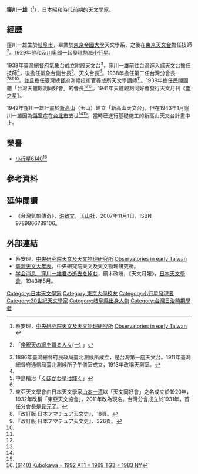 {{Japanese|japanese=窪川 一雄|kana=くぼかわ かずお|romaji=Kubokawa Kazuo}}
'''窪川一雄'''（{{bd|1903年|2月16日|1943年|1月3日|}}<ref name="earlytaiwan"> 蔡安理，[[中央研究院天文及天文物理研究所|中央研究院天文及天文物理研究所]] [http://www.asiaa.sinica.edu.tw/~altsai/hat/hat.20031229.pdf Observatories in early Taiwan] {{Wayback|url=http://www.asiaa.sinica.edu.tw/~altsai/hat/hat.20031229.pdf |date=20160303185341 }}
</ref>），[[日本|日本]][[昭和|昭和]]時代前期的天文學家。

==經歷==
窪川一雄生於[[岐阜市|岐阜市]]，畢業於[[東京帝國大學|東京帝國大學]]天文學系，之後在[[日本國家天文臺|東京天文台]]擔任技師<ref name="taishakuten">{{link-ja|海野和三郎|海野和三郎}}「[http://www.easy-db.net/unno/unno2/science/tusin55.htm 帝釈天の網を織る人々(一)] {{Wayback|url=http://www.easy-db.net/unno/unno2/science/tusin55.htm |date=20140514150033 }}」</ref>。1929年他和[[及川奧郎|及川奧郎]]一起發現[[小行星1139|熱海小行星]]。

1938年[[臺灣總督府|臺灣總督府]]氣象台成立附設天文台<ref>1896年臺灣總督府民政局臺北測候所成立，是台灣第一座天文台。1911年臺灣總督府通信局臺北測候所子午儀室成立，1913年改稱天測室。</ref>，窪川一雄前往[[台灣|台灣]]進入該天文台擔任技師<ref name="taishakuten" />，後擔任氣象台副台長<ref name="nakajima-kubokawaboshi">中島精治「[http://www.medias.ne.jp/~seizi-n/kubokawahosi.htm くぼかわ星は輝く]{{dead link|date=2018年1月 |bot=InternetArchiveBot |fix-attempted=yes }}」</ref>、天文台長<ref name="earlytaiwan" />。1938年擔任{{link-ja|東亞天文學會|東亜天文学会}}第二任台灣分會長<ref>東亞天文學會由日本天文學家[[山本一清|山本一清]]以「天文同好會」之名成立於1920年，1932年改稱「東亞天文協會」，2011年改為現名。台灣分會成立於1931年，首任分會長是[[見元了|見元了]]。</ref><ref>『改訂版 日本アマチュア天文史』、18頁。</ref><ref>『改訂版 日本アマチュア天文史』、326頁。</ref><ref name="earlytaiwan" />。並且擔任臺灣總督府測候技術官養成所天文學講師<ref name="taishakuten" />。1939年擔任民間團體「台灣天體觀測同好會」的會長<ref name="taishakuten" /><ref name="nakajima-kubokawaboshi" />。1941年天體觀測同好會發行天文月刊《[[南之星_(雜誌)|南之星]]》。

1942年窪川一雄計畫於[[玉山|新高山]]（玉山）建立「新高山天文台」，但在1943年1月窪川一雄因為[[傷寒|傷寒]]症在[[臺北市_(州轄市)|台北市]]去世<ref name="earlytaiwan" /><ref name="taishakuten"/>，當時已進行基礎施工的新高山天文台計畫中止。

==榮譽==
*[[小行星6140|小行星6140]]<ref>[http://minorplanetcenter.net/db_search/show_object?object_id=6140 (6140) Kubokawa = 1992 AT1 = 1969 TG3 = 1983 NY]</ref>

==參考資料==
<references/>

==延伸閱讀==
*《台灣氣象傳奇》，[[洪致文|洪致文]]，[[玉山社|玉山社]]，2007年11月1日，ISBN 9789866789106。

==外部連結==
* 蔡安理，[[中央研究院天文及天文物理研究所|中央研究院天文及天文物理研究所]] [https://web.archive.org/web/20160303185341/http://www.asiaa.sinica.edu.tw/~altsai/hat/hat.20031229.pdf Observatories in early Taiwan]
* [https://web.archive.org/web/20120903224003/http://www.asiaa.sinica.edu.tw/~altsai/hat/hat.chro.astro.html 臺灣天文大年表]，中央研究院天文及天文物理研究所。
* [http://www.asj.or.jp/geppou/archive_open/1943/pdf/194305.pdf 学会消息　窪川一雄君の逝去を悼む]，鏑木政岐，《天文月報》，[[日本天文學會|日本天文學會]]，1943年5月。

[[Category:日本天文學家|Category:日本天文學家]]
[[Category:東京大學校友|Category:東京大學校友]]
[[Category:小行星發現者|Category:小行星發現者]]
[[Category:20世紀天文學家|Category:20世紀天文學家]]
[[Category:岐阜縣出身人物|Category:岐阜縣出身人物]]
[[Category:台灣日治時期學者|Category:台灣日治時期學者]]